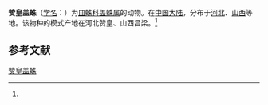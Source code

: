{{Speciesbox
| name = 赞皇盖蛛
| status = 
| status_system = 
| image = 
| genus = Neriene
| species = zanhuangica
| authority = (Zhu et Tu, 1986)<ref name='id13334'>{{cite web| url =http://www.bioinfo.cn/db05/BjdwSpecies.php?action=view&id=13334| title =赞皇盖蛛| work =《中国动物物种编目数据库》| publisher =中国科学院微生物研究所| author =中国科学院动物研究所| accessdate =2009-04-28| deadurl =yes| archiveurl =https://web.archive.org/web/20160305014843/http://www.bioinfo.cn/db05/BjdwSpecies.php?action=view&id=13334| archivedate =2016-03-05}}</ref>
}}

'''赞皇盖蛛'''（[[学名|学名]]：{{lang|la|''Neriene zanhuangica''}}）为[[皿蛛科|皿蛛科]][[盖蛛属|盖蛛属]]的动物。在[[中国大陆|中国大陆]]，分布于[[河北|河北]]、[[山西|山西]]等地。该物种的模式产地在河北赞皇、山西吕梁。<ref name='id13334'/>

== 参考文献 ==
{{reflist}}

{{Wikispecies|Neriene zanhuangica}}
{{Taxonbar|from=Q2704023}}

[[Category:盖蛛属|赞皇盖蛛]]


{{蜘蛛小作品}}